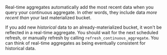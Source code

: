 Real-time aggregates automatically add the most recent data when you query your
continuous aggregate. In other words, they include data _more recent than_ your
last materialized bucket.

If you add new _historical_ data to an already-materialized bucket, it won't be
reflected in a real-time aggregate. You should wait for the next scheduled
refresh, or manually refresh by calling `refresh_continuous_aggregate`. You can
think of real-time aggregates as being eventually consistent for historical
data.

